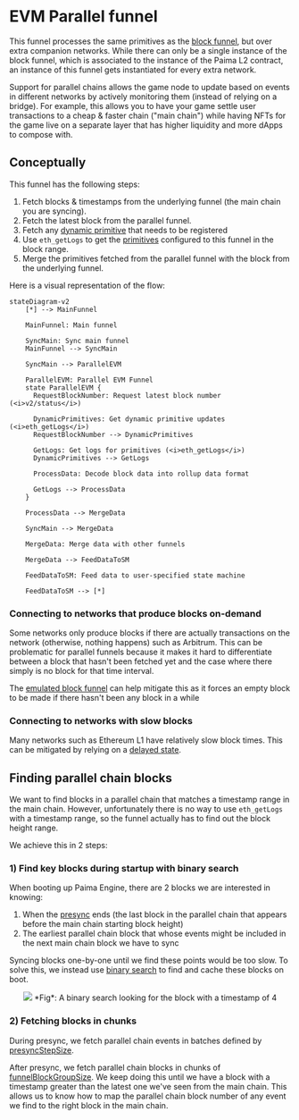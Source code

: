 
# EVM Parallel funnel

This funnel processes the same primitives as the [block funnel](./300-block-funnel.md),
but over extra companion networks. While there can only be a single instance of
the block funnel, which is associated to the instance of the Paima L2 contract,
an instance of this funnel gets instantiated for every extra network.

Support for parallel chains allows the game node to update based on events in different networks by actively monitoring them (instead of relying on a bridge).
For example, this allows you to have your game settle user transactions to a cheap & faster chain ("main chain") while having NFTs for the game live on a separate layer that has higher liquidity and more dApps to compose with.

## Conceptually

This funnel has the following steps:

1. Fetch blocks & timestamps from the underlying funnel (the main chain you are syncing).
2. Fetch the latest block from the parallel funnel.
1. Fetch any [dynamic primitive](../10-primitive-catalogue/10-evm/200-dynamic-primitives.md) that needs to be registered
1. Use `eth_getLogs` to get the [primitives](../10-primitive-catalogue/1-introduction.md) configured to this funnel in the block range.
1. Merge the primitives fetched from the parallel funnel with the block from the underlying funnel.

Here is a visual representation of the flow:

```mermaid
stateDiagram-v2
    [*] --> MainFunnel

    MainFunnel: Main funnel

    SyncMain: Sync main funnel
    MainFunnel --> SyncMain

    SyncMain --> ParallelEVM
    
    ParallelEVM: Parallel EVM Funnel
    state ParallelEVM {
      RequestBlockNumber: Request latest block number (<i>v2/status</i>)
      
      DynamicPrimitives: Get dynamic primitive updates (<i>eth_getLogs</i>)
      RequestBlockNumber --> DynamicPrimitives

      GetLogs: Get logs for primitives (<i>eth_getLogs</i>)
      DynamicPrimitives --> GetLogs
      
      ProcessData: Decode block data into rollup data format

      GetLogs --> ProcessData
    }

    ProcessData --> MergeData

    SyncMain --> MergeData

    MergeData: Merge data with other funnels

    MergeData --> FeedDataToSM
    
    FeedDataToSM: Feed data to user-specified state machine
    
    FeedDataToSM --> [*]
```

### Connecting to networks that produce blocks on-demand

Some networks only produce blocks if there are actually transactions on the network (otherwise, nothing happens) such as Arbitrum.
This can be problematic for parallel funnels because it makes it hard to differentiate between a block that hasn't been fetched yet and the case where there simply is no block for that time interval.

The [emulated block funnel](./400-stable-tick-rate-funnel.mdx) can help mitigate this as it forces an empty block to be made if there hasn't been any block in a while

### Connecting to networks with slow blocks

Many networks such as Ethereum L1 have relatively slow block times. This can be
mitigated by relying on a [delayed state](additional-networks#delayed-state).

## Finding parallel chain blocks

We want to find blocks in a parallel chain that matches a timestamp range in the main chain.
However, unfortunately there is no way to use `eth_getLogs` with a timestamp range,
so the funnel actually has to find out the block height range. 

We achieve this in 2 steps:

### 1) Find key blocks during startup with binary search 

When booting up Paima Engine, there are 2 blocks we are interested in knowing:
1. When the [presync](./1-common-concepts/1-intro.md#readpresyncdata-function) ends (the last block in the parallel chain that appears before the main chain starting block height)
2. The earliest parallel chain block that whose events might be included in the next main chain block we have to sync

Syncing blocks one-by-one until we find these points would be too slow.
To solve this, we instead use [binary search](https://simple.wikipedia.org/wiki/Binary_search) to find and cache these blocks on boot.

<center>
<img src={Search} />
*Fig*: A binary search looking for the block with a timestamp of 4
</center>

### 2) Fetching blocks in chunks

During presync, we fetch parallel chain events in batches defined by [presyncStepSize](./200-configuration.md).

After presync, we fetch parallel chain blocks in chunks of [funnelBlockGroupSize](./200-configuration.md).
We keep doing this until we have a block with a timestamp greater than the latest one we've seen from the main chain.
This allows us to know how to map the parallel chain block number of any event we find to the right block in the main chain.
